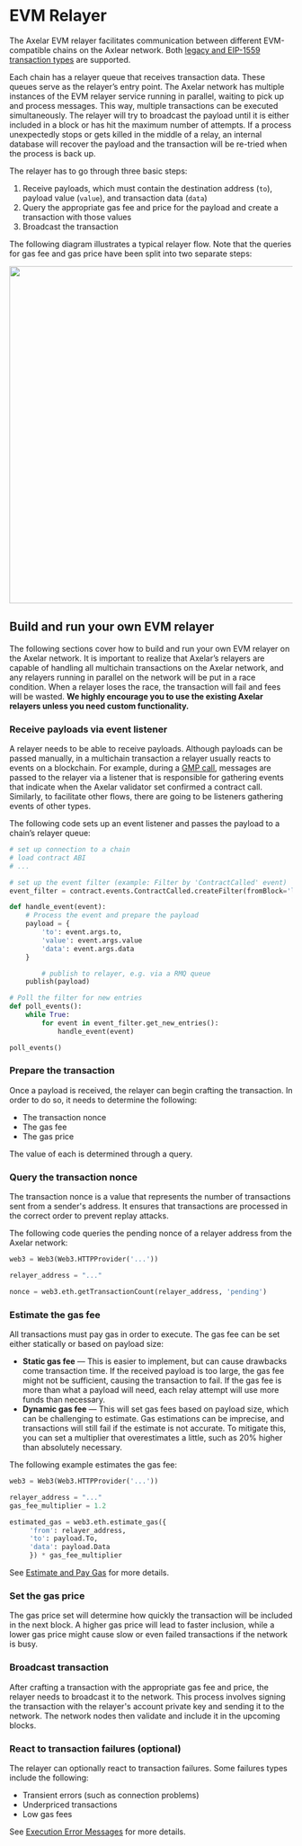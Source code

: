# EVM Relayer

The Axelar EVM relayer facilitates communication between different EVM-compatible chains on the Axlear network. Both [legacy and EIP-1559 transaction types](https://www.youtube.com/watch?v=MGemhK9t44Q) are supported.

Each chain has a relayer queue that receives transaction data. These queues serve as the relayer’s entry point. The Axelar network has multiple instances of the EVM relayer service running in parallel, waiting to pick up and process messages. This way, multiple transactions can be executed simultaneously. The relayer will try to broadcast the payload until it is either included in a block or has hit the maximum number of attempts. If a process unexpectedly stops or gets killed in the middle of a relay, an internal database will recover the payload and the transaction will be re-tried when the process is back up.

The relayer has to go through three basic steps:

1. Receive payloads, which must contain the destination address (`to`), payload value (`value`), and transaction data (`data`)
1. Query the appropriate gas fee and price for the payload and create a transaction with those values
1. Broadcast the transaction

The following diagram illustrates a typical relayer flow. Note that the queries for gas fee and gas price have been split into two separate steps:

<p align="center"><img src="/images/evm-relayer-flow.png" height="600" /></p>


## Build and run your own EVM relayer

The following sections cover how to build and run your own EVM relayer on the Axelar network. It is important to realize that Axelar’s relayers are capable of handling all multichain transactions on the Axelar network, and any relayers running in parallel on the network will be put in a race condition. When a relayer loses the race, the transaction will fail and fees will be wasted. **We highly encourage you to use the existing Axelar relayers unless you need custom functionality.**

### Receive payloads via event listener

A relayer needs to be able to receive payloads. Although payloads can be passed manually, in a multichain transaction a relayer usually reacts to events on a blockchain. For example, during a [GMP call](/dev/general-message-passing/overview), messages are passed to the relayer via a listener that is responsible for gathering events that indicate when the Axelar validator set confirmed a contract call. Similarly, to facilitate other flows, there are going to be listeners gathering events of other types.

The following code sets up an event listener and passes the payload to a chain’s relayer queue:

```python
# set up connection to a chain
# load contract ABI
# ...

# set up the event filter (example: Filter by 'ContractCalled' event)
event_filter = contract.events.ContractCalled.createFilter(fromBlock='latest')

def handle_event(event):
    # Process the event and prepare the payload
    payload = {
        'to': event.args.to,
        'value': event.args.value
        'data': event.args.data
    }

		# publish to relayer, e.g. via a RMQ queue
    publish(payload)

# Poll the filter for new entries
def poll_events():
    while True:
        for event in event_filter.get_new_entries():
            handle_event(event)

poll_events()
```

### Prepare the transaction

Once a payload is received, the relayer can begin crafting the transaction. In order to do so, it needs to determine the following:

- The transaction nonce
- The gas fee
- The gas price

The value of each is determined through a query.

### Query the transaction nonce

The transaction nonce is a value that represents the number of transactions sent from a sender's address. It ensures that transactions are processed in the correct order to prevent replay attacks.

The following code queries the pending nonce of a relayer address from the Axelar network:

```python
web3 = Web3(Web3.HTTPProvider('...'))

relayer_address = "..."

nonce = web3.eth.getTransactionCount(relayer_address, 'pending')
```

### Estimate the gas fee

All transactions must pay gas in order to execute. The gas fee can be set either statically or based on payload size:

- **Static gas fee** — This is easier to implement, but can cause drawbacks come transaction time. If the received payload is too large, the gas fee might not be sufficient, causing the transaction to fail. If the gas fee is more than what a payload will need, each relay attempt will use more funds than necessary.
- **Dynamic gas fee** — This will set gas fees based on payload size, which can be challenging to estimate. Gas estimations can be imprecise, and transactions will still fail if the estimate is not accurate. To mitigate this, you can set a multiplier that overestimates a little, such as 20% higher than absolutely necessary.

The following example estimates the gas fee:

```python
web3 = Web3(Web3.HTTPProvider('...'))

relayer_address = "..."
gas_fee_multiplier = 1.2

estimated_gas = web3.eth.estimate_gas({
     'from': relayer_address,     
     'to': payload.To, 
     'data': payload.Data
     }) * gas_fee_multiplier
```

See [Estimate and Pay Gas](/dev/gas-service/pay-gas) for more details.

### Set the gas price

The gas price set will determine how quickly the transaction will be included in the next block. A higher gas price will lead to faster inclusion, while a lower gas price might cause slow or even failed transactions if the network is busy.

### Broadcast transaction

After crafting a transaction with the appropriate gas fee and price, the relayer needs to broadcast it to the network. This process involves signing the transaction with the relayer's account private key and sending it to the network. The network nodes then validate and include it in the upcoming blocks.

### React to transaction failures (optional)

The relayer can optionally react to transaction failures. Some failures types include the following:

- Transient errors (such as connection problems)
- Underpriced transactions
- Low gas fees

See [Execution Error Messages](/dev/general-message-passing/debug/error-debugging) for more details.
